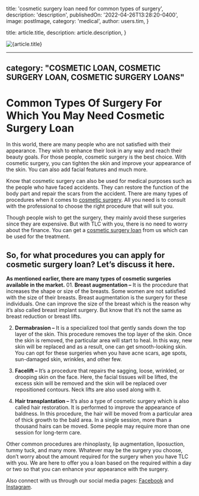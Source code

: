 
  title: 'cosmetic surgery loan need for common types of surgery',
  description: 'description',
  publishedOn: '2022-04-26T13:28:20-0400',
  image: postImage,
  category: 'medical',
  author: users.tim,
}

  title: article.title,
  description: article.description,
}


<Image src={postImage} alt={article.title} />

---
category: "COSMETIC LOAN, COSMETIC SURGERY LOAN, COSMETIC SURGERY LOANS"
---

# Common Types Of Surgery For Which You May Need Cosmetic Surgery Loan

In this world, there are many people who are not satisfied with their appearance. They wish to enhance their look in any way and reach their beauty goals. For those people, cosmetic surgery is the best choice. With cosmetic surgery, you can tighten the skin and improve your appearance of the skin. You can also add facial features and much more.

Know that cosmetic surgery can also be used for medical purposes such as the people who have faced accidents. They can restore the function of the body part and repair the scars from the accident. There are many types of procedures when it comes to [cosmetic surgery](https://medical.tlc.com.au/cosmetic-surgery/). All you need is to consult with the professional to choose the right procedure that will suit you.

Though people wish to get the surgery, they mainly avoid these surgeries since they are expensive. But with TLC with you, there is no need to worry about the finance. You can get a [cosmetic surgery loan](https://tlc.com.au/) from us which can be used for the treatment.

## So, for what procedures you can apply for cosmetic surgery loan? Let’s discuss it here.

**As mentioned earlier, there are many types of cosmetic surgeries available in the market.** 01. **Breast augmentation –** It is the procedure that increases the shape or size of the breasts. Some women are not satisfied with the size of their breasts. Breast augmentation is the surgery for these individuals. One can improve the size of the breast which is the reason why it’s also called breast implant surgery. But know that it’s not the same as breast reduction or breast lifts.

2.  **Dermabrasion –** It is a specialized tool that gently sands down the top layer of the skin. This procedure removes the top layer of the skin. Once the skin is removed, the particular area will start to heal. In this way, new skin will be replaced and as a result, one can get smooth-looking skin. You can opt for these surgeries when you have acne scars, age spots, sun-damaged skin, wrinkles, and other few.

3.  **Facelift –** It’s a procedure that repairs the sagging, loose, wrinkled, or drooping skin on the face. Here, the facial tissues will be lifted, the excess skin will be removed and the skin will be replaced over repositioned contours. Neck lifts are also used along with it.

4.  **Hair transplantation –** It’s also a type of cosmetic surgery which is also called hair restoration. It is performed to improve the appearance of baldness. In this procedure, the hair will be moved from a particular area of thick growth to the bald area. In a single session, more than a thousand hairs can be moved. Some people may require more than one session for long-term care.

Other common procedures are rhinoplasty, lip augmentation, liposuction, tummy tuck, and many more. Whatever may be the surgery you choose, don’t worry about the amount required for the surgery when you have TLC with you. We are here to offer you a loan based on the required within a day or two so that you can enhance your appearance with the surgery.

Also connect with us through our social media pages: [Facebook](https://www.facebook.com/totallifestylecredit/) and [Instagram](https://www.instagram.com/tlc.social).
